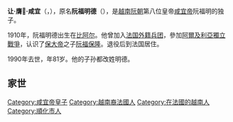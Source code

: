 {{Infobox royalty
| name                      = 阮福明德
| title = 
| image                     = 
| image_size                = 
| birth_date                = {{birth date|1910|7|6}}
| birth_place               = {{link-en|法屬阿尔及利亚|Front Algérie Française}}
| death_date                = 1990年
| death_place               = [[法国|法国]][[巴黎|巴黎]][[圣宠谷|圣宠谷]]
| home_town                 = [[越南|越南]]
| 头衔       = [[越南帝國|越南帝國]][[皇太子|皇太子]]
| spouse                    = 蕾妮-波爾·博諾（Renée-Paule Bonnaud）
| father = [[咸宜帝|咸宜帝]]阮福明
| mother = [[瑪賽勒·拉洛埃|瑪賽勒·拉洛埃]]（Marcelle Laloë）
}}

'''让·膺𨇗·咸宜'''（'''{{lang-fr|Jean Ung Lich Ham Nghi d'Annam}}'''，{{bd|1910年|7月6日|1990年|catIdx=Nguyễn}}），原名'''阮福明德'''（{{lang-vi|Nguyễn Phúc Minh Đức}}），是[[越南|越南]][[阮朝|阮朝]]第八位皇帝[[咸宜帝|咸宜帝]]阮福明的独子。

1910年，阮福明德出生在[[比阿尔|比阿尔]]。他曾加入[[法国外籍兵团|法国外籍兵团]]，參加[[阿爾及利亞獨立戰爭|阿爾及利亞獨立戰爭]]，认识了[[保大帝|保大帝]]之子[[阮福保隆|阮福保隆]]。退役后到法国居住。

1990年去世，年81岁。他的子孙都改姓明德。

==家世==
{{Ahnentafel top}}
{{ahnentafel-compact5
|boxstyle_1=background-color: #fcc;
|boxstyle_2=background-color: #fb9;
|boxstyle_3=background-color: #ffc;
|boxstyle_4=background-color: #bfc;
|boxstyle_5=background-color: #9fe;
|1=阮福明德
|2=[[咸宜帝|咸宜帝]]阮福明
|3=[[瑪賽勒·拉洛埃|瑪賽勒·艾梅·萊奧妮·拉洛埃]]<br>（Marcelle Aimée Léonie Laloë）
|4=堅太王[[阮福洪侅|阮福洪侅]]
|5=[[潘氏嫻|潘氏嫻]]
|6=法蘭索瓦·費勒·拉洛埃<br>（François Ferrer Laloë）
|7=蘇珊娜·文<br>（Suzanne Ving）
|8=[[紹治帝|紹治帝]]阮福暶
|9=紀嬪[[張氏永|張氏永]]
|10=
|11=
|12=紀堯姆·奧古斯特·拉洛埃<br>（Guillaume Auguste Laloë）
|13=法蘭索瓦·伯安什瓦爾<br>（Françoise Poincheval）
|14=菲利普·文<br>（Philippe Ving）
|15=艾梅·蘇昂<br>（Aimée Souham）
|16=[[明命帝|明命帝]]阮福晈
|17=[[佐天仁皇后|佐天仁皇后]]胡氏華
|18=
|19=
|20=
|21=
|22=
|23=
|24=
|25=
|26=
|27=
|28=
|29=
|30=蘇昂伯爵讓·巴蒂斯特·莫里斯<br>（Jean Baptiste Maurice, count Souham）
|31=奧坦絲·彼<br>（Hortense Piguet）
}}
{{ahnentafel bottom}}

{{越南人小作品}}
{{DEFAULTSORT: Nguyen, Phuc Minc Duc}}
[[Category:咸宜帝皇子|Category:咸宜帝皇子]]
[[Category:越南裔法國人|Category:越南裔法國人]]
[[Category:在法國的越南人|Category:在法國的越南人]]
[[Category:順化市人|Category:順化市人]]